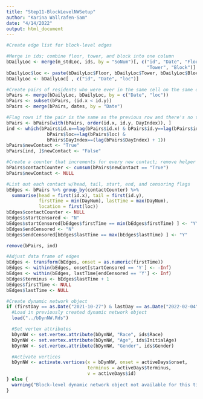 ```yaml
---
title: "Step11-BlockLevelNWSetup"
author: "Karina Wallrafen-Sam"
date: "4/14/2022"
output: html_document
---
```


```r
#Create edge list for block-level edges

#Merge in ids; combine floor, tower, and block into one column
bDailyLoc <- merge(m_stdLoc, ids, by = "SoNum")[, c("id", "Date", "Floor",
                                                    "Tower", "Block")]
bDailyLoc$loc <- paste(bDailyLoc$Floor, bDailyLoc$Tower, bDailyLoc$Block)
bDailyLoc <- bDailyLoc[ , c("id", "Date", "loc")]

#Create pairs of residents who were ever in the same cell on the same day
bPairs <- merge(bDailyLoc, bDailyLoc, by = c("Date", "loc"))
bPairs <- subset(bPairs, (id.x < id.y))
bPairs <- merge(bPairs, dates, by = "Date")

#Flag rows if the pair is the same as the previous row and there's no time gap
bPairs <- bPairs[with(bPairs, order(id.x, id.y, DayIndex)), ]
ind <- which(bPairs$id.x==lag(bPairs$id.x) & bPairs$id.y==lag(bPairs$id.y) &
               bPairs$loc==lag(bPairs$loc) &
               bPairs$DayIndex==(lag(bPairs$DayIndex) + 1))
bPairs$newContact <- "True"
bPairs[ind, ]$newContact <- "False"

#Create a counter that increments for every new contact; remove helper col
bPairs$contactCounter <- cumsum(bPairs$newContact == "True")
bPairs$newContact <- NULL

#List out each contact w/head, tail, start, end, and censoring flags
bEdges <- bPairs %>% group_by(contactCounter) %>%
  summarise(head = first(id.x), tail = first(id.y),
            firstTime = min(DayNum), lastTime = max(DayNum),
            location = first(loc))
bEdges$contactCounter <- NULL
bEdges$startCensored <- "N"
bEdges$startCensored[bEdges$firstTime == min(bEdges$firstTime) ] <- "Y"
bEdges$endCensored <- "N"
bEdges$endCensored[bEdges$lastTime == max(bEdges$lastTime) ] <- "Y"

remove(bPairs, ind)

#Adjust data frame of edges
bEdges <- transform(bEdges, onset = as.numeric(firstTime))
bEdges <- within(bEdges, onset[startCensored == 'Y'] <- -Inf)
bEdges <- within(bEdges, lastTime[endCensored == 'Y'] <- Inf)
bEdges$terminus <- bEdges$lastTime + 1
bEdges$firstTime <- NULL
bEdges$lastTime <- NULL

#Create dynamic network object
if (firstDay == as.Date("2021-10-27") & lastDay == as.Date("2022-02-04")) {
  #Load in previously created dynamic network object
  load("../bDynNW.Rds")

  #Set vertex attributes
  bDynNW <- set.vertex.attribute(bDynNW, "Race", ids$Race)
  bDynNW <- set.vertex.attribute(bDynNW, "Age", ids$InitialAge)
  bDynNW <- set.vertex.attribute(bDynNW, "Gender", ids$Gender)

  #Activate vertices
  bDynNW <- activate.vertices(x = bDynNW, onset = activeDays$onset,
                              terminus = activeDays$terminus,
                              v = activeDays$id)
} else {
  warning("Block-level dynamic network object not available for this timeframe")
}

```
